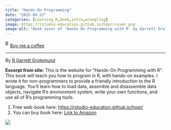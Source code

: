 ```yaml
---
title: "Hands-On Programming"
date: "2025-04-22"
categories: [Learning R,book,intro,wrangling]
image: https://rstudio-education.github.io/hopr/cover.png
image-alt: "Book cover of 'Hands-On Programming with R' by Garrett Grolemund, featuring a black-and-white illustration of a parrot perched above a red title box, with the subtitle 'Write Your Own Functions and Simulations' and a foreword by Hadley Wickham."
---
```


<link href="https://fonts.googleapis.com/css?family=Cookie" rel="stylesheet"><a class="bmc-button" target="_blank" href="https://www.buymeacoffee.com/JoscelinRocha">![Buy me a coffee](https://cdn.buymeacoffee.com/buttons/bmc-new-btn-logo.svg){alt="Buy me a coffee" width="15" height="21"}Buy me a coffee</a>

------------------------------------------------------------------------

By [R Garrett Grolemund](https://rstudio-education.github.io/hopr/)

**Excerpt from site:** This is the website for "Hands-On Programming with R". This book will teach you how to program in R, with hands-on examples. I wrote it for non-programmers to provide a friendly introduction to the R language. You'll learn how to load data, assemble and disassemble data objects, navigate R's environment system, write your own functions, and use all of R's programming tools.

1.  Free web-book here: <https://rstudio-education.github.io/hopr/>
2.  You can buy book here: [Link to Amazon](https://www.amazon.com/Hands-Programming-Write-Functions-Simulations/dp/1449359019)

![](https://rstudio-education.github.io/hopr/cover.png)
